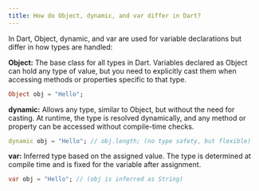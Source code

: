 ```yaml
---
title: How do Object, dynamic, and var differ in Dart?
---
```


In Dart, Object, dynamic, and var are used for variable declarations but differ in how types are handled:

**Object:** The base class for all types in Dart. Variables declared as Object can hold any type of value, but you need to explicitly cast them when accessing methods or properties specific to that type.

```dart
Object obj = "Hello";
```

**dynamic:** Allows any type, similar to Object, but without the need for casting. At runtime, the type is resolved dynamically, and any method or property can be accessed without compile-time checks.

```dart
dynamic obj = "Hello"; // obj.length; (no type safety, but flexible)
```

**var:** Inferred type based on the assigned value. The type is determined at compile time and is fixed for the variable after assignment.

```dart
var obj = "Hello"; // (obj is inferred as String)
```
